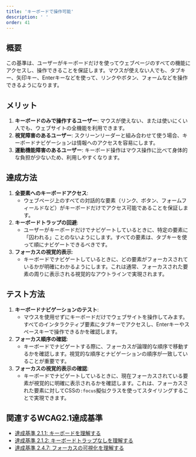 ```yaml
---
title: 'キーボードで操作可能'
description: ' '
order: 41
---
```


## 概要
この基準は、ユーザーがキーボードだけを使ってウェブページのすべての機能にアクセスし、操作できることを保証します。マウスが使えない人でも、タブキー、矢印キー、Enterキーなどを使って、リンクやボタン、フォームなどを操作できるようになります。

## メリット
1. **キーボードのみで操作するユーザー**: マウスが使えない、または使いにくい人でも、ウェブサイトの全機能を利用できます。
2. **視覚障害のあるユーザー**: スクリーンリーダーと組み合わせて使う場合、キーボードナビゲーションは情報へのアクセスを容易にします。
3. **運動機能障害のあるユーザー**: キーボード操作はマウス操作に比べて身体的な負担が少ないため、利用しやすくなります。

## 達成方法
1. **全要素へのキーボードアクセス**:
    - ウェブページ上のすべての対話的な要素（リンク、ボタン、フォームフィールドなど）がキーボードだけでアクセス可能であることを保証します。
2. **キーボードトラップの回避**:
    - ユーザーがキーボードだけでナビゲートしているときに、特定の要素に「囚われる」ことのないようにします。すべての要素は、タブキーを使って順にナビゲートできるべきです。
3. **フォーカスの視覚的表示**:
    - キーボードでナビゲートしているときに、どの要素がフォーカスされているかが明確にわかるようにします。これは通常、フォーカスされた要素の周りに表示される視覚的なアウトラインで実現されます。

## テスト方法
1. **キーボードナビゲーションのテスト**:
    - マウスを使用せずにキーボードだけでウェブサイトを操作してみます。すべてのインタラクティブ要素にタブキーでアクセスし、Enterキーやスペースキーで操作できるかを確認します。
2. **フォーカス順序の確認**:
    - キーボードでナビゲートする際に、フォーカスが論理的な順序で移動するかを確認します。視覚的な順序とナビゲーションの順序が一致していることが重要です。
3. **フォーカスの視覚的表示の確認**:
    - キーボードでナビゲートしているときに、現在フォーカスされている要素が視覚的に明確に表示されるかを確認します。これは、フォーカスされた要素に対してCSSの`:focus`擬似クラスを使ってスタイリングすることで実現できます。

## 関連するWCAG2.1達成基準
- [達成基準 2.1.1: キーボードを理解する](https://waic.jp/translations/WCAG21/Understanding/keyboard)
- [達成基準 2.1.2: キーボードトラップなしを理解する](https://waic.jp/translations/WCAG21/Understanding/no-keyboard-trap.html)
- [達成基準 2.4.7: フォーカスの可視化を理解する](https://waic.jp/translations/WCAG21/Understanding/focus-visible.html)
